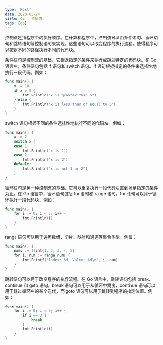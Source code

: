 ```yaml
---
type: 'Post'
date: 2020-05-24
title: Go - 控制流
tags: [go]
---
```


控制流是指程序中的执行顺序。在计算机程序中，控制流可以由条件语句、循环语句和跳转语句等控制语句来实现。这些语句可以改变程序的执行流程，使得程序可以按照不同的路径执行不同的代码块。

条件语句是控制流的基础，它根据指定的条件来执行或跳过特定的代码块。在 Go 语言中，条件语句包括 if 语句和 switch 语句。if 语句根据指定的条件来选择性地执行一段代码，例如：

```go
func main() {
    x := 10
    if x > 5 {
        fmt.Println("x is greater than 5")
    } else {
        fmt.Println("x is less than or equal to 5")
    }
}
```

switch 语句根据不同的条件选择性地执行不同的代码块。例如：

```go
func main() {
    x := 2
    switch x {
    case 1:
        fmt.Println("x is 1")
    case 2:
        fmt.Println("x is 2")
    default:
        fmt.Println("x is not 1 or 2")
    }
}
```

循环语句是另一种控制流的基础，它可以重复执行一段代码块直到满足指定的条件为止。在 Go 语言中，循环语句包括 for 语句和 range 语句。for 语句可以用于循环执行一段代码块，例如：

```go
func main() {
    for i := 0; i < 5; i++ {
        fmt.Println(i)
    }
}
```

range 语句可以用于遍历数组、切片、映射和通道等集合类型。例如：

```go
func main() {
    nums := []int{1, 2, 3, 4, 5}
    for i, num := range nums {
        fmt.Printf("Index: %d, Value: %d\n", i, num)
    }
}
```

跳转语句可以用于改变程序的执行流程。在 Go 语言中，跳转语句包括 break、continue 和 goto 语句。break 语句可以用于从循环中跳出，continue 语句可以用于跳过循环中的某个迭代，而 goto 语句可以用于跳转到程序的指定位置。例如：

```go
func main() {
    for i := 0; i < 5; i++ {
        if i == 3 {
            break
        }
        fmt.Println(i)
    }
}
```
